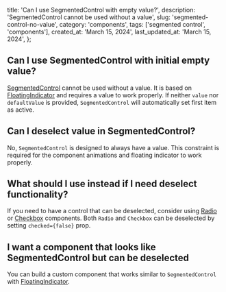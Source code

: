 
  title: 'Can I use SegmentedControl with empty value?',
  description: 'SegmentedControl cannot be used without a value',
  slug: 'segmented-control-no-value',
  category: 'components',
  tags: ['segmented control', 'components'],
  created_at: 'March 15, 2024',
  last_updated_at: 'March 15, 2024',
};


## Can I use SegmentedControl with initial empty value?

[SegmentedControl](https://mantine.dev/core/segmented-control/) cannot be used without a value.
It is based on [FloatingIndicator](https://mantine.dev/core/floating-indicator/) and requires a value to work properly.
If neither `value` nor `defaultValue` is provided, `SegmentedControl` will automatically set first item as active.

## Can I deselect value in SegmentedControl?

No, `SegmentedControl` is designed to always have a value.
This constraint is required for the component animations and floating indicator to work properly.

## What should I use instead if I need deselect functionality?

If you need to have a control that can be deselected, consider using [Radio](https://mantine.dev/core/radio/) or [Checkbox](https://mantine.dev/core/checkbox/) components.
Both `Radio` and `Checkbox` can be deselected by setting `checked={false}` prop.

## I want a component that looks like SegmentedControl but can be deselected

You can build a custom component that works similar to `SegmentedControl`
with [FloatingIndicator](https://mantine.dev/core/floating-indicator/).
